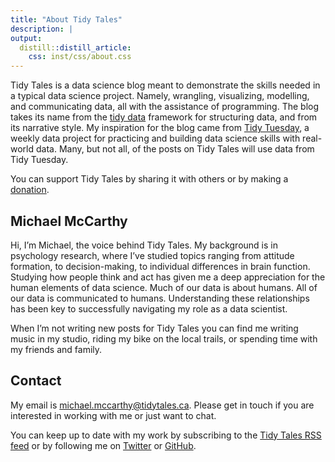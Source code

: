 ```yaml
---
title: "About Tidy Tales"
description: |
output:
  distill::distill_article:
    css: inst/css/about.css
---
```


Tidy Tales is a data science blog meant to demonstrate the skills needed in a typical data science project. Namely, wrangling, visualizing, modelling, and communicating data, all with the assistance of programming. The blog takes its name from the [tidy data](https://www.jstatsoft.org/article/view/v059i10) framework for structuring data, and from its narrative style. My inspiration for the blog came from [Tidy Tuesday](https://github.com/rfordatascience/tidytuesday), a weekly data project for practicing and building data science skills with real-world data. Many, but not all, of the posts on Tidy Tales will use data from Tidy Tuesday.

You can support Tidy Tales by sharing it with others or by making a [donation](https://www.paypal.com/donate?hosted_button_id=BT3A5MBCASKFQ).

## Michael McCarthy
 
Hi, I’m Michael, the voice behind Tidy Tales. My background is in psychology research, where I've studied topics ranging from attitude formation, to decision-making, to individual differences in brain function. Studying how people think and act has given me a deep appreciation for the human elements of data science. Much of our data is about humans. All of our data is communicated to humans. Understanding these relationships has been key to successfully navigating my role as a data scientist. 

When I'm not writing new posts for Tidy Tales you can find me writing music in my studio, riding my bike on the local trails, or spending time with my friends and family.

## Contact

My email is [michael.mccarthy@tidytales.ca](mailto:michael.mccarthy@tidytales.ca). Please get in touch if you are interested in working with me or just want to chat.

You can keep up to date with my work by subscribing to the [Tidy Tales RSS feed](index.xml) or by following me on [Twitter](https://twitter.com/mccarthymg) or [GitHub](https://github.com/mccarthy-m-g).
